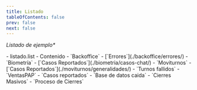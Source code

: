 ```yaml
---
title: Listado
tableOfContents: false 
prev: false
next: false
---
```



_Listado de ejemplo*_

<FileTree>
- listado.list 
- Contenido
  - `Backoffice`
    - [`Errores`](./backoffice/errores/)
  - `Biometría`
    - [`Casos Reportados`](./biometria/casos-chat/)
  - `Moviturnos`
    - [`Casos Reportados`](./moviturnos/generalidades/)
    - `Turnos fallidos`
  - `VentasPAP`
    - `Casos reportados`
    - `Base de datos caida`
  - `Cierres Masivos`
    - `Proceso de Cierres`

</FileTree>
  
 